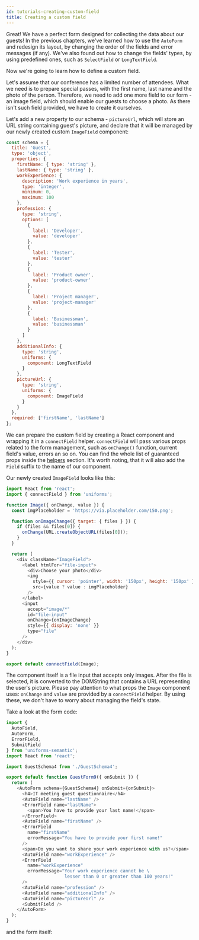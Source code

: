 ```yaml
---
id: tutorials-creating-custom-field
title: Creating a custom field
---
```



Great! We have a perfect form designed for collecting the data about our guests!
In the previous chapters, we've learned how to use the `AutoForm` and redesign its layout, by changing the order of the fields and error messages (if any).
We've also found out how to change the fields' types, by using predefined ones, such as `SelectField` or `LongTextField`.

Now we're going to learn how to define a custom field.

Let's assume that our conference has a limited number of attendees.
What we need is to prepare special passes, with the first name, last name and the photo of the person.
Therefore, we need to add one more field to our form - an image field, which should enable our guests to choose a photo.
As there isn't such field provided, we have to create it ourselves.

Let's add a new property to our schema - `pictureUrl`, which will store an URL string containing guest's picture,
and declare that it will be managed by our newly created custom `ImageField` component:

```js
const schema = {
  title: 'Guest',
  type: 'object',
  properties: {
    firstName: { type: 'string' },
    lastName: { type: 'string' },
    workExperience: {
      description: 'Work experience in years',
      type: 'integer',
      minimum: 0,
      maximum: 100
    },
    profession: {
      type: 'string',
      options: [
        {
          label: 'Developer',
          value: 'developer'
        },
        {
          label: 'Tester',
          value: 'tester'
        },
        {
          label: 'Product owner',
          value: 'product-owner'
        },
        {
          label: 'Project manager',
          value: 'project-manager'
        },
        {
          label: 'Businessman',
          value: 'businessman'
        }
      ]
    },
    additionalInfo: {
      type: 'string',
      uniforms: {
        component: LongTextField
      }
    },
    pictureUrl: {
      type: 'string',
      uniforms: {
        component: ImageField
      }
    }
  },
  required: ['firstName', 'lastName']
};
```

We can prepare the custom field by creating a React component and wrapping it in a `connectField` helper.
`connectField` will pass various props related to the form management, such as `onChange()` function, current field's value, errors an so on.
You can find the whole list of guaranteed props inside the [helpers](/docs/api-helpers#connectfieldcomponent-options) section.
It's worth noting, that it will also add the `Field` suffix to the name of our component.

Our newly created `ImageField` looks like this:

```js
import React from 'react';
import { connectField } from 'uniforms';

function Image({ onChange, value }) {
  const imgPlaceholder = 'https://via.placeholder.com/150.png';

  function onImageChange({ target: { files } }) {
    if (files && files[0]) {
      onChange(URL.createObjectURL(files[0]));
    }
  }

  return (
    <div className="ImageField">
      <label htmlFor="file-input">
        <div>Choose your photo</div>
        <img
          style={{ cursor: 'pointer', width: '150px', height: '150px' }}
          src={value ? value : imgPlaceholder}
        />
      </label>
      <input
        accept="image/*"
        id="file-input"
        onChange={onImageChange}
        style={{ display: 'none' }}
        type="file"
      />
    </div>
  );
}

export default connectField(Image);
```

The component itself is a file input that accepts only images.
After the file is selected, it is converted to the DOMString that contains a URL representing the user's picture.
Please pay attention to what props the `Image` component uses: `onChange` and `value` are provided by a `connectField` helper.
By using these, we don't have to worry about managing the field's state.

Take a look at the form code:

```js
import {
  AutoField,
  AutoForm,
  ErrorField,
  SubmitField
} from 'uniforms-semantic';
import React from 'react';

import GuestSchema4 from './GuestSchema4';

export default function GuestForm9({ onSubmit }) {
  return (
    <AutoForm schema={GuestSchema4} onSubmit={onSubmit}>
      <h4>IT meeting guest questionnaire</h4>
      <AutoField name="lastName" />
      <ErrorField name="lastName">
        <span>You have to provide your last name!</span>
      </ErrorField>
      <AutoField name="firstName" />
      <ErrorField
        name="firstName"
        errorMessage="You have to provide your first name!"
      />
      <span>Do you want to share your work experience with us?</span>
      <AutoField name="workExperience" />
      <ErrorField
        name="workExperience"
        errorMessage="Your work experience cannot be \
                      lesser than 0 or greater than 100 years!"
      />
      <AutoField name="profession" />
      <AutoField name="additionalInfo" />
      <AutoField name="pictureUrl" />
      <SubmitField />
    </AutoForm>
  );
}
```

and the form itself:

<TutorialForm>
  <GuestFormFinal />
</TutorialForm>
